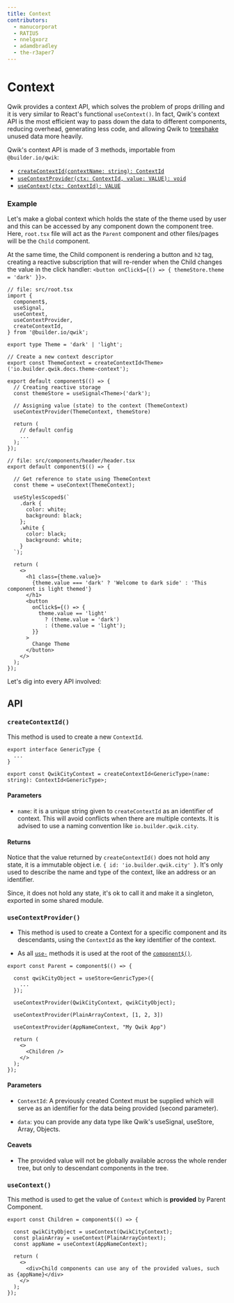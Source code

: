 ```yaml
---
title: Context
contributors:
  - manucorporat
  - RATIU5
  - nnelgxorz
  - adamdbradley
  - the-r3aper7
---
```


# Context

Qwik provides a context API, which solves the problem of props drilling and it is very similar to React's functional `useContext()`. In fact, Qwik's context API is the most efficient way to pass down the data to different components, reducing overhead, generating less code, and allowing Qwik to [treeshake](https://developer.mozilla.org/en-US/docs/Glossary/Tree_shaking) unused data more heavily.

Qwik's context API is made of 3 methods, importable from `@builder.io/qwik`:

- [`createContextId(contextName: string): ContextId`](#createcontextid)
- [`useContextProvider(ctx: ContextId, value: VALUE): void`](#usecontextprovider)
- [`useContext(ctx: ContextId): VALUE`](#usecontext)

### Example

Let's make a global context which holds the state of the theme used by user and this can be accessed by any component down the component tree. Here, `root.tsx` file will act as the `Parent` component and other files/pages will be the `Child` component.

At the same time, the Child component is rendering a button and `h2` tag, creating a reactive subscription that will re-render when the Child changes the value in the click handler: `<button onClick$={() => { themeStore.theme = 'dark' }}>`.

```tsx
// file: src/root.tsx
import {
  component$,
  useSignal,
  useContext,
  useContextProvider,
  createContextId,
} from '@builder.io/qwik';

export type Theme = 'dark' | 'light';

// Create a new context descriptor
export const ThemeContext = createContextId<Theme>('io.builder.qwik.docs.theme-context');

export default component$(() => {
  // Creating reactive storage
  const themeStore = useSignal<Theme>('dark');

  // Assigning value (state) to the context (ThemeContext)
  useContextProvider(ThemeContext, themeStore)

  return (
    // default config
    ...
  );
});

// file: src/components/header/header.tsx
export default component$(() => {

  // Get reference to state using ThemeContext
  const theme = useContext(ThemeContext);

  useStylesScoped$(`
    .dark {
      color: white;
      background: black;
    };
    .white {
      color: black;
      background: white;
    }
  `);

  return (
    <>
      <h1 class={theme.value}>
        {theme.value === 'dark' ? 'Welcome to dark side' : 'This component is light themed'}
      </h1>
      <button
        onClick$={() => {
          theme.value == 'light'
            ? (theme.value = 'dark')
            : (theme.value = 'light');
        }}
      >
        Change Theme
      </button>
    </>
  );
});

```

Let's dig into every API involved:

## API

### `createContextId()`

This method is used to create a new `ContextId`.

```tsx
export interface GenericType {
  ...
}

export const QwikCityContext = createContextId<GenericType>(name: string): ContextId<GenericType>;
```

#### Parameters

- `name`: it is a unique string given to `createContextId` as an identifier of context. This will avoid conflicts when there are multiple contexts. It is advised to use a naming convention like `io.builder.qwik.city`.

#### Returns

Notice that the value returned by `createContextId()` does not hold any state, it is a immutable object i.e. `{ id: 'io.builder.qwik.city' }`. It's only used to describe the name and type of the context, like an address or an identifier.

Since, it does not hold any state, it's ok to call it and make it a singleton, exported in some shared module.

### `useContextProvider()`

- This method is used to create a Context for a specific component and its descendants, using the `ContextId` as the key identifier of the context.

- As all [`use-`](/docs/components/lifecycle/index.mdx#use-method-rules) methods it is used at the root of the [`component$()`](/docs/components/overview/index.mdx#component).

```tsx
export const Parent = component$(() => {

  const qwikCityObject = useStore<GenricType>({
    ...
  });

  useContextProvider(QwikCityContext, qwikCityObject);

  useContextProvider(PlainArrayContext, [1, 2, 3])

  useContextProvider(AppNameContext, "My Qwik App")

  return (
    <>
      <Children />
    </>
  );
});
```

#### Parameters

- `ContextId`: A previously created Context must be supplied which will serve as an identifier for the data being provided (second parameter).

- `data`: you can provide any data type like Qwik's useSignal, useStore, Array, Objects.

#### Ceavets

- The provided value will not be globally available across the whole render tree, but only to descendant components in the tree.

### `useContext()`

This method is used to get the value of `Context` which is **provided** by Parent Component.

```tsx
export const Children = component$(() => {

  const qwikCityObject = useContext(QwikCityContext);
  const plainArray = useContext(PlainArrayContext);
  const appName = useContext(AppNameContext);

  return (
    <>
      <div>Child components can use any of the provided values, such as {appName}</div>
    </>
  );
});
```
